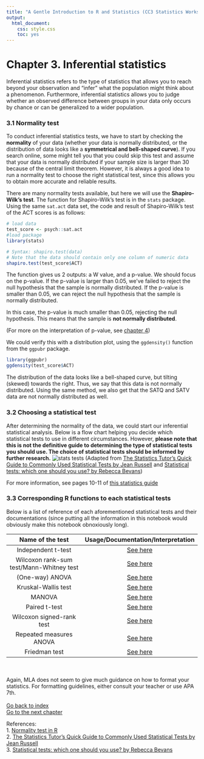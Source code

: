 ```yaml
---
title: "A Gentle Introduction to R and Statistics (CC3 Statistics Workshop)"
output:
  html_document:
    css: style.css
    toc: yes
---
```


# Chapter 3. Inferential statistics

Inferential statistics refers to the type of statistics that allows you to reach beyond your observation and "infer" what the population might think about a phenomenon. Furthermore, inferential statistics allows you to judge whether an observed difference between groups in your data only occurs by chance or can be generalized to a wider population. 

### 3.1 Normality test

To conduct inferential statistics tests, we have to start by checking the <strong>normality</strong> of your data (whether your data is normally distributed, or the distribution of data looks like a <strong> symmetrical and bell-shaped curve</strong>). If you search online, some might tell you that you could skip this test and assume that your data is normally distributed if your sample size is larger than 30 because of the central limit theorem. However, it is always a good idea to run a normality test to choose the right statistical test, since this allows you to obtain more accurate and reliable results. 

There are many normality tests available, but here we will use the <strong>Shapiro-Wilk's test</strong>. The function for Shapiro-Wilk's test is in the `stats` package. Using the same `sat.act` data set, the code and result of Shapiro-Wilk's test of the ACT scores is as follows: 

``` r
# load data
test_score <- psych::sat.act
#load package
library(stats) 

# Syntax: shapiro.test(data)  
# Note that the data should contain only one column of numeric data
shapiro.test(test_score$ACT)
```

The function gives us 2 outputs: a W value, and a p-value. We should focus on the p-value. If the p-value is larger than 0.05, we've failed to reject the null hypothesis that the sample is normally distributed. If the p-value is smaller than 0.05, we can reject the null hypothesis that the sample is normally distributed. 

In this case, the p-value is much smaller than 0.05, rejecting the null hypothesis. This means that the sample is <strong>not normally distributed</strong>. 

(For more on the interpretation of p-value, see [chapter 4](https://ludougan123234.github.io/Chapter_4))

We could verify this with a distribution plot, using the `ggdensity()` function from the `ggpubr` package. 
``` r
library(ggpubr)
ggdensity(test_score$ACT)
```

The distribution of the data looks like a bell-shaped curve, but tilting (skewed) towards the right. Thus, we say that this data is not normally distributed. Using the same method, we also get that the SATQ and SATV data are not normally distributed as well. 

### 3.2 Choosing a statistical test

After determining the normality of the data, we could start our inferential statistical analysis. Below is a flow chart helping you decide which statistical tests to use in different circumstances. However, <strong> please note that this is not the definitive guide to determining the type of statistical tests you should use. The choice of statistical tests should be informed by further research.</strong>
![stats tests](stats_tests.png)
(Adapted from [The Statistics Tutor’s Quick Guide to Commonly Used Statistical Tests by Jean Russell](https://www.statstutor.ac.uk/resources/uploaded/tutorsquickguidetostatistics.pdf) and [Statistical tests: which one should you use? by Rebecca Bevans](https://www.scribbr.com/statistics/statistical-tests/))

For more information, see pages 10-11 of [this statistics guide](https://www.statstutor.ac.uk/resources/uploaded/tutorsquickguidetostatistics.pdf)

### 3.3 Corresponding R functions to each statistical tests
Below is a list of reference of each aforementioned statistical tests and their documentations (since putting all the information in this notebook would obviously make this notebook obnoxiously long).

| Name of the test |  Usage/Documentation/Interpretation  |
|:---------------------:|:---------------------:|
| Independent t-test| [See here](http://www.sthda.com/english/wiki/unpaired-two-samples-t-test-in-r)|
| Wilcoxon rank-sum test/Mann-Whitney test| [See here](http://www.sthda.com/english/wiki/unpaired-two-samples-wilcoxon-test-in-r)|
| (One-way) ANOVA | [See here](http://www.sthda.com/english/wiki/one-way-anova-test-in-r)|
| Kruskal-Wallis test| [See here](http://www.sthda.com/english/wiki/kruskal-wallis-test-in-r)|
| MANOVA | [See here](http://www.sthda.com/english/wiki/manova-test-in-r-multivariate-analysis-of-variance)| | ANOSIM| [See here](https://www.rdocumentation.org/packages/vegan/versions/2.3-5/topics/anosim)| 
| Paired t-test| [See here](http://www.sthda.com/english/wiki/paired-samples-t-test-in-r) | 
| Wilcoxon signed-rank test| [See here](http://www.sthda.com/english/wiki/paired-samples-wilcoxon-test-in-r)| 
| Repeated measures ANOVA| [See here](https://www.datanovia.com/en/lessons/repeated-measures-anova-in-r/)| 
| Friedman test| [See here](https://www.datanovia.com/en/lessons/friedman-test-in-r/) | 
<br><br>
Again, MLA does not seem to give much guidance on how to format your statistics. For formatting guidelines, either consult your teacher or use APA 7th. 
<br><br>
[Go back to index](https://ludougan123234.github.io/Index.html) <br>
[Go to the next chapter](https://ludougan123234.github.io/Chapter_4.html)

References: <br>
1. [Normality test in R](http://www.sthda.com/english/wiki/normality-test-in-r) <br>
2. [The Statistics Tutor’s Quick Guide to Commonly Used Statistical Tests by Jean Russell](https://www.statstutor.ac.uk/resources/uploaded/tutorsquickguidetostatistics.pdf)<br>
3. [Statistical tests: which one should you use? by Rebecca Bevans](https://www.scribbr.com/statistics/statistical-tests/)<br>